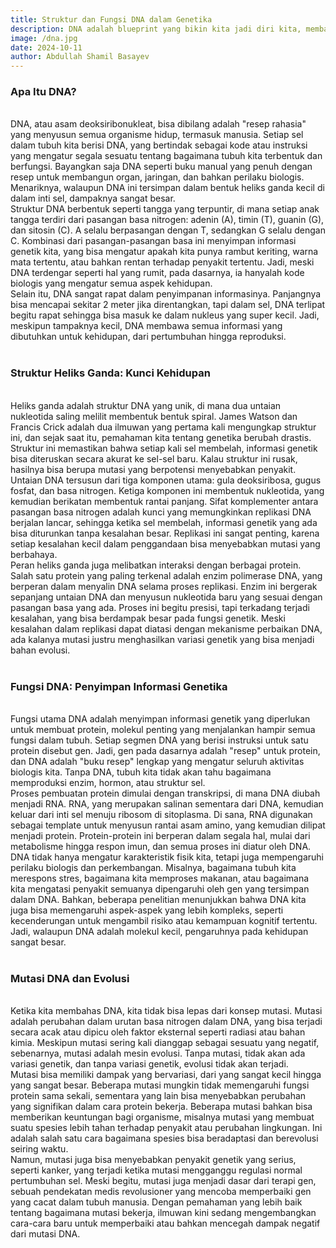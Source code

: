 ```yaml
---
title: Struktur dan Fungsi DNA dalam Genetika
description: DNA adalah blueprint yang bikin kita jadi diri kita, membawa semua instruksi untuk kehidupan di level paling dasar.
image: /dna.jpg
date: 2024-10-11
author: Abdullah Shamil Basayev
---
```


<h3 class="text-center text-3xl font-bold">Apa Itu DNA?</h3>
<br />
DNA, atau asam deoksiribonukleat, bisa dibilang adalah "resep rahasia" yang
menyusun semua organisme hidup, termasuk manusia. Setiap sel dalam tubuh kita
berisi DNA, yang bertindak sebagai kode atau instruksi yang mengatur segala
sesuatu tentang bagaimana tubuh kita terbentuk dan berfungsi. Bayangkan saja DNA
seperti buku manual yang penuh dengan resep untuk membangun organ, jaringan, dan
bahkan perilaku biologis. Menariknya, walaupun DNA ini tersimpan dalam bentuk
heliks ganda kecil di dalam inti sel, dampaknya sangat besar.
<br />
Struktur DNA berbentuk seperti tangga yang terpuntir, di mana setiap anak tangga
terdiri dari pasangan basa nitrogen: adenin (A), timin (T), guanin (G), dan
sitosin (C). A selalu berpasangan dengan T, sedangkan G selalu dengan C.
Kombinasi dari pasangan-pasangan basa ini menyimpan informasi genetik kita, yang
bisa mengatur apakah kita punya rambut keriting, warna mata tertentu, atau
bahkan rentan terhadap penyakit tertentu. Jadi, meski DNA terdengar seperti hal
yang rumit, pada dasarnya, ia hanyalah kode biologis yang mengatur semua aspek
kehidupan.
<br />
Selain itu, DNA sangat rapat dalam penyimpanan informasinya. Panjangnya bisa
mencapai sekitar 2 meter jika direntangkan, tapi dalam sel, DNA terlipat begitu
rapat sehingga bisa masuk ke dalam nukleus yang super kecil. Jadi, meskipun
tampaknya kecil, DNA membawa semua informasi yang dibutuhkan untuk kehidupan,
dari pertumbuhan hingga reproduksi.
<br />
<br />
<h3 class="text-center text-3xl font-bold">Struktur Heliks Ganda: Kunci Kehidupan</h3>
<br />
Heliks ganda adalah struktur DNA yang unik, di mana dua untaian nukleotida
saling melilit membentuk bentuk spiral. James Watson dan Francis Crick adalah
dua ilmuwan yang pertama kali mengungkap struktur ini, dan sejak saat itu,
pemahaman kita tentang genetika berubah drastis. Struktur ini memastikan bahwa
setiap kali sel membelah, informasi genetik bisa diteruskan secara akurat ke
sel-sel baru. Kalau struktur ini rusak, hasilnya bisa berupa mutasi yang
berpotensi menyebabkan penyakit.
<br />
Untaian DNA tersusun dari tiga komponen utama: gula deoksiribosa, gugus fosfat,
dan basa nitrogen. Ketiga komponen ini membentuk nukleotida, yang kemudian
berikatan membentuk rantai panjang. Sifat komplementer antara pasangan basa
nitrogen adalah kunci yang memungkinkan replikasi DNA berjalan lancar, sehingga
ketika sel membelah, informasi genetik yang ada bisa diturunkan tanpa kesalahan
besar. Replikasi ini sangat penting, karena setiap kesalahan kecil dalam
penggandaan bisa menyebabkan mutasi yang berbahaya.
<br />
Peran heliks ganda juga melibatkan interaksi dengan berbagai protein. Salah satu
protein yang paling terkenal adalah enzim polimerase DNA, yang berperan dalam
menyalin DNA selama proses replikasi. Enzim ini bergerak sepanjang untaian DNA
dan menyusun nukleotida baru yang sesuai dengan pasangan basa yang ada. Proses
ini begitu presisi, tapi terkadang terjadi kesalahan, yang bisa berdampak besar
pada fungsi genetik. Meski kesalahan dalam replikasi dapat diatasi dengan
mekanisme perbaikan DNA, ada kalanya mutasi justru menghasilkan variasi genetik
yang bisa menjadi bahan evolusi.
<br />
<br />
<h3 class="text-center text-3xl font-bold">Fungsi DNA: Penyimpan Informasi Genetika</h3>
<br />
Fungsi utama DNA adalah menyimpan informasi genetik yang diperlukan untuk
membuat protein, molekul penting yang menjalankan hampir semua fungsi dalam
tubuh. Setiap segmen DNA yang berisi instruksi untuk satu protein disebut gen.
Jadi, gen pada dasarnya adalah "resep" untuk protein, dan DNA adalah "buku
resep" lengkap yang mengatur seluruh aktivitas biologis kita. Tanpa DNA, tubuh
kita tidak akan tahu bagaimana memproduksi enzim, hormon, atau struktur sel.
<br />
Proses pembuatan protein dimulai dengan transkripsi, di mana DNA diubah menjadi
RNA. RNA, yang merupakan salinan sementara dari DNA, kemudian keluar dari inti
sel menuju ribosom di sitoplasma. Di sana, RNA digunakan sebagai template untuk
menyusun rantai asam amino, yang kemudian dilipat menjadi protein.
Protein-protein ini berperan dalam segala hal, mulai dari metabolisme hingga
respon imun, dan semua proses ini diatur oleh DNA.
<br />
DNA tidak hanya mengatur karakteristik fisik kita, tetapi juga mempengaruhi
perilaku biologis dan perkembangan. Misalnya, bagaimana tubuh kita merespons
stres, bagaimana kita memproses makanan, atau bagaimana kita mengatasi penyakit
semuanya dipengaruhi oleh gen yang tersimpan dalam DNA. Bahkan, beberapa
penelitian menunjukkan bahwa DNA kita juga bisa memengaruhi aspek-aspek yang
lebih kompleks, seperti kecenderungan untuk mengambil risiko atau kemampuan
kognitif tertentu. Jadi, walaupun DNA adalah molekul kecil, pengaruhnya pada
kehidupan sangat besar.
<br />
<br />
<h3 class="text-center text-3xl font-bold">Mutasi DNA dan Evolusi</h3>
<br />
Ketika kita membahas DNA, kita tidak bisa lepas dari konsep mutasi. Mutasi
adalah perubahan dalam urutan basa nitrogen dalam DNA, yang bisa terjadi secara
acak atau dipicu oleh faktor eksternal seperti radiasi atau bahan kimia.
Meskipun mutasi sering kali dianggap sebagai sesuatu yang negatif, sebenarnya,
mutasi adalah mesin evolusi. Tanpa mutasi, tidak akan ada variasi genetik, dan
tanpa variasi genetik, evolusi tidak akan terjadi.
<br />
Mutasi bisa memiliki dampak yang bervariasi, dari yang sangat kecil hingga yang
sangat besar. Beberapa mutasi mungkin tidak memengaruhi fungsi protein sama
sekali, sementara yang lain bisa menyebabkan perubahan yang signifikan dalam
cara protein bekerja. Beberapa mutasi bahkan bisa memberikan keuntungan bagi
organisme, misalnya mutasi yang membuat suatu spesies lebih tahan terhadap
penyakit atau perubahan lingkungan. Ini adalah salah satu cara bagaimana spesies
bisa beradaptasi dan berevolusi seiring waktu.
<br />
Namun, mutasi juga bisa menyebabkan penyakit genetik yang serius, seperti
kanker, yang terjadi ketika mutasi mengganggu regulasi normal pertumbuhan sel.
Meski begitu, mutasi juga menjadi dasar dari terapi gen, sebuah pendekatan medis
revolusioner yang mencoba memperbaiki gen yang cacat dalam tubuh manusia. Dengan
pemahaman yang lebih baik tentang bagaimana mutasi bekerja, ilmuwan kini sedang
mengembangkan cara-cara baru untuk memperbaiki atau bahkan mencegah dampak
negatif dari mutasi DNA.